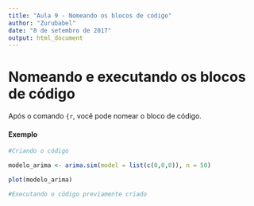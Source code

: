 ```yaml
---
title: "Aula 9 - Nomeando os blocos de código"
author: "Zurubabel"
date: "8 de setembro de 2017"
output: html_document
---
```


# Nomeando e executando os blocos de código

Após o comando `{r `, você pode nomear o bloco de código.

#### Exemplo

```r
#Criando o código

modelo_arima <- arima.sim(model = list(c(0,0,0)), n = 50)

plot(modelo_arima)

```

```r
#Executando o código previamente criado


```